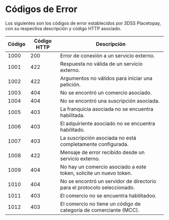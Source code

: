 

# Códigos de Error

Los siguientes son los códigos de error establecidos por 3DSS Placetopay, con su respectiva descripción y código HTTP asociado.


 Código  | Código HTTP  | Descripción                                                                             |
 --------|--------------|------------------------------------------------------------------------------------------|
 1000    | 200          |Error de conexión a un servicio externo.                                                  |  
 1001    | 422          |Respuesta no válida de un servicio externo.                                               |
 1002    | 422          |Argumentos no válidos para iniciar una petición.                                          |
 1003    | 404          |No se encontró un comercio asociado.                                                      |
 1004    | 404          |No se encontró una suscripción asociada.                                                  |
 1005    | 403          |La franquicia asociada no se encuentra habilitada.                                        |
 1006    | 403          |El adquiriente asociado no se encuentra habilitado.                                       |
 1007    | 403          |La suscripción asociada no está completamente configurada.                                |
 1008    | 422          |Mensaje de error recibido desde un servicio externo.                                      |
 1009    | 404          |No hay un comercio asociado a este token, solicite un nuevo token.                        |
 1010    | 404          |No se encontró un servidor de directorio para el protocolo seleccionado.                  |
 1011    | 403          |El comercio no se encuentra habilitadoo.                                                  |
 1012    | 403          |El comercio no tiene un código de categoría de comerciante (MCC).                         |  